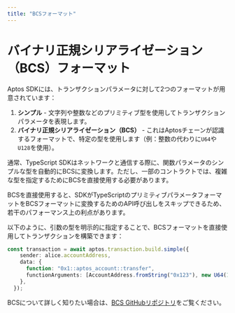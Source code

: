 ```yaml
---
title: "BCSフォーマット"
---
```


# バイナリ正規シリアライゼーション（BCS）フォーマット

Aptos SDKには、トランザクションパラメータに対して2つのフォーマットが用意されています：

1. **シンプル** - 文字列や整数などのプリミティブ型を使用してトランザクションパラメータを表現します。
2. **バイナリ正規シリアライゼーション（BCS）** - これはAptosチェーンが認識するフォーマットで、特定の型を使用します（例：整数の代わりに`U64`や`U128`を使用）。

通常、TypeScript SDKはネットワークと通信する際に、関数パラメータのシンプルな型を自動的にBCSに変換します。ただし、一部のコントラクトでは、複雑な型を指定するためにBCSを直接使用する必要があります。

BCSを直接使用すると、SDKがTypeScriptのプリミティブパラメータフォーマットをBCSフォーマットに変換するためのAPI呼び出しをスキップできるため、若干のパフォーマンス上の利点があります。

以下のように、引数の型を明示的に指定することで、BCSフォーマットを直接使用してトランザクションを構築できます：

```ts filename="example.ts"
const transaction = await aptos.transaction.build.simple({
    sender: alice.accountAddress,
    data: {
      function: "0x1::aptos_account::transfer",
      functionArguments: [AccountAddress.fromString("0x123"), new U64(1_000_000)],
    },
  });
```

BCSについて詳しく知りたい場合は、[BCS GitHubリポジトリ](https://github.com/aptos-labs/bcs)をご覧ください。